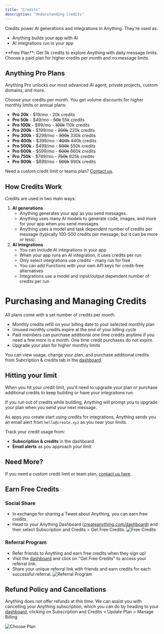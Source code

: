 ```yaml
---
title: "Credits"
description: "Understanding Credits"
---
```


Credits power AI generations and integrations in Anything. They're used as:

- Anything builds your app with AI
- AI integrations run in your app

<Info>
  **Free Plan**: Get 5k credits to explore Anything with daily message limits. Choose a paid plan for higher credits per month and no message limits.
</Info>

## Anything Pro Plans

Anything Pro unlocks our most advanced AI agent, private projects, custom domains, and more.

Choose your credits per month. You get volume discounts for higher monthly limits or annual plans:

- **Pro 20k** - \$19/mo - 20k credits
- **Pro 50k** - \$49/mo - ~~50k~~ 55k credits
- **Pro 100k** - \$99/mo - ~~100k~~ 110k credits
- **Pro 200k** - \$199/mo - ~~200k~~ 220k credits
- **Pro 300k** - \$299/mo - ~~300k~~ 330k credits
- **Pro 400k** - \$399/mo - ~~400k~~ 440k credits
- **Pro 500k** - \$499/mo - ~~500k~~ 550k credits
- **Pro 600k** - \$599/mo - ~~600k~~ 660k credits
- **Pro 750k** - \$749/mo - ~~750k~~ 825k credits
- **Pro 900k** - \$899/mo - ~~900k~~ 990k credits

Need a custom credit limit or teams plan? [Contact us](https://n95j344rku9.typeform.com/to/KXvf3tZG).

## How Credits Work

Credits are used in two main ways:

1. **AI generations**
   - Anything generates your app as you send messages.
   - Anything uses many AI models to generate code, images, and more for your app when you send messages.
   - Anything uses a model and task dependent number of credits per message (typically 100-500 credits per message, but it can be more or less).
2. **AI Integrations**
   - You can include AI integrations in your app
   - When your app runs an AI integration, it uses credits per run
   - Only select integrations use credits - many run for free
   - You can add Functions with your own API keys for credit-free alternatives
   - Integrations use a model and input/output dependent number of credits per run

# Purchasing and Managing Credits

All plans come with a set number of credits per month.

- Monthly credits refill on your billing date to your selected monthly plan
- Unused monthly credits expire at the end of your billing cycle
- Paid members can purchase additional one time credits anytime if you need a few more in a month. One time credit purchases do not expire.
- Upgrade your plan for higher monthly limits

You can view usage, change your plan, and purchase additional credits from Subcription & credits tab in the [dashboard](https://create.xyz/dashboard).



## Hitting your limit

When you hit your credit limit, you'll need to upgrade your plan or purchase additional credits to keep building or have your integraitons run.

If you run out of credits while building, Anything will prompt you to upgrade your plan when you send your next message.

As apps you create start using credits for integrations, Anything sends you an email alert from `hello@create.xyz` as you near your limits.

Track your credit usage from:

- **Subscription & credits** in the dashboard
- **Email alerts** as you approach your limit

## Need More?

If you need a custom credit limit or team plan, [contact us here](https://n95j344rku9.typeform.com/to/KXvf3tZG).

## Earn Free Credits

### Social Share
- In exchange for sharing a Tweet about Anything, you can earn free credits. 
- Head to your Anything Dashboard ([createanything.com/dashboard](https://createanything.com/dashboard)) and then select Subscription and Credits > Get Free Credits.
![Free Credits](/images/freecredits.png)

### Referral Program
- Refer friends to Anything and earn free credits when they sign up!
- Visit the [dashboard](https://createanything.com/dashboard) and click on "Get Free Credits" to access your referral link.
- Share your unique referral link with friends and earn credits for each successful referral.
![Referral Program](/images/referral1.png)

## **Refund Policy and Cancellations**

Anything does not offer refunds at this time. We can assist you with cancelling your Anything subscription, which you can do by heading to your [dashboard](https://app.create.xyz), clicking on Subscription and Credits \> Update Plan \> Manage Billing

![Choose Plan](/images/updateplan.png?v=1)